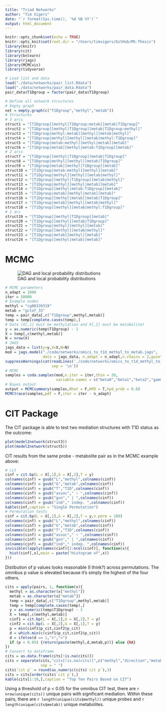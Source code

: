 ```yaml
---
title: "Triad Networks"
author: "Tim Vigers"
date: "`r format(Sys.time(), '%d %B %Y')`"
output: html_document
---
```


```r
knitr::opts_chunk$set(echo = TRUE)
knitr::opts_knit$set(root.dir = "/Users/timvigers/GitHub/MS-Thesis")
library(knitr)
library(cit)
library(bnlearn)
library(rjags)
library(MCMCvis)
library(tidyverse)
```

```r
# Load list and data
load("./data/networks/pair_list.Rdata")
load("./data/networks/pair_data.Rdata")
pair_data$T1Dgroup = factor(pair_data$T1Dgroup)
```

```r
# Define all network structures
# Empty graph
net = empty.graph(c("T1Dgroup","methyl","metab"))
# Structures
# 3 arcs
struct1 = "[T1Dgroup][methyl|T1Dgroup:metab][metab|T1Dgroup]"
struct2 = "[T1Dgroup][methyl|T1Dgroup][metab|T1Dgroup:methyl]"
struct3 = "[T1Dgroup|methyl:metab][methyl][metab|methyl]"
struct4 = "[T1Dgroup|methyl][methyl][metab|methyl:T1Dgroup]"
struct5 = "[T1Dgroup|metab:methyl][methyl|metab][metab]"
struct6 = "[T1Dgroup|metab][methyl|metab:T1Dgroup][metab]"
# 2 arcs
struct7 = "[T1Dgroup][methyl|T1Dgroup][metab|T1Dgroup]"
struct8 = "[T1Dgroup|methyl][methyl][metab|T1Dgroup]"
struct9 = "[T1Dgroup|metab][methyl|T1Dgroup][metab]"
struct10 = "[T1Dgroup|metab:methyl][methyl][metab]"
struct11 = "[T1Dgroup|methyl][methyl][metab|methyl]"
struct12 = "[T1Dgroup][methyl|T1Dgroup][metab|methyl]"
struct13 = "[T1Dgroup|methyl][methyl|metab][metab]"
struct14 = "[T1Dgroup][methyl|metab:T1Dgroup][metab]"
struct15 = "[T1Dgroup|metab][methyl|metab][metab]"
struct16 = "[T1Dgroup][methyl|metab][metab|T1Dgroup]"
struct17 = "[T1Dgroup|metab][methyl][metab|methyl]"
struct18 = "[T1Dgroup][methyl][metab|methyl:T1Dgroup]"
# 1 arc
struct19 = "[T1Dgroup][methyl|T1Dgroup][metab]"
struct20 = "[T1Dgroup][methyl][metab|T1Dgroup]"
struct21 = "[T1Dgroup|methyl][methyl][metab]"
struct22 = "[T1Dgroup][methyl][metab|methyl]"
struct23 = "[T1Dgroup|metab][methyl][metab]"
struct24 = "[T1Dgroup][methyl|metab][metab]"
```

# MCMC

![DAG and local probability distributions](/Users/timvigers/GitHub/MS-Thesis/image001.png)

```r
# MCMC parameters
n_adapt = 1000
iter = 50000
# Example nodes
methyl = "cg00339319"
metab = "gctof_33"
temp = pair_data[,c("T1Dgroup",methyl,metab)]
temp = temp[complete.cases(temp),]
# Data (X[,1] must be methylation and X[,2] must be metabolite)
y = as.numeric(temp$T1Dgroup) - 1
X = temp[,c(methyl,metab)]
N = nrow(X)
# JAGS
jags_data = list(y=y,X=X,N=N)
mod = jags.model("./code/networks/omics_to_t1d_methyl_to_metab.jags",
                 data = jags_data, n.adapt = n_adapt,n.chains = 2,quiet = T)
suppressWarnings(cat(readLines('./code/networks/omics_to_t1d_methyl_to_metab.jags'),
                     sep = '\n'))
# MCMC
samples = coda.samples(mod,n.iter = iter,thin = 20,
                       variable.names = c("beta0","beta1","beta2","gamma0","gamma1"))
# Bayes output
output = MCMCsummary(samples,Rhat = F,HPD = T,hpd_prob = 0.8)
MCMCtrace(samples,pdf = F,iter = iter - n_adapt)
```

# CIT Package

The CIT package is able to test two mediation structures with T1D status as the outcome:

```r
plot(model2network(struct3))
plot(model2network(struct5))
```

CIT results from the same probe - metabolite pair as in the MCMC example above:

```r
# cit
cinf = cit.bp(L = X[,1],G = X[,2],T = y)
colnames(cinf) = gsub("L","methyl",colnames(cinf))
colnames(cinf) = gsub("G","metab",colnames(cinf))
colnames(cinf) = gsub("T","T1D",colnames(cinf))
colnames(cinf) = gsub("assoc"," ~ ",colnames(cinf))
colnames(cinf) = gsub("gvn"," | ",colnames(cinf))
colnames(cinf) = gsub("ind"," indep. ",colnames(cinf))
kable(cinf,caption = "Single Permutation")
# Permutation tests
cinf = cit.bp(L = X[,1],G = X[,2],T = y,n.perm = 100)
colnames(cinf) = gsub("L","methyl",colnames(cinf))
colnames(cinf) = gsub("G","metab",colnames(cinf))
colnames(cinf) = gsub("T","T1D",colnames(cinf))
colnames(cinf) = gsub("assoc"," ~ ",colnames(cinf))
colnames(cinf) = gsub("gvn"," | ",colnames(cinf))
colnames(cinf) = gsub("ind"," indep. ",colnames(cinf))
invisible(lapply(names(cinf)[2:ncol(cinf)], function(x){
  hist(cinf[,x],main = paste("Histogram of",x))
}))
```

Distibution of p values looks reasonable (I think?) across permutations. The omnibus p value is elevated because it's simply the highest of the four others.

```r
cits = apply(pairs, 1, function(x){
  methyl = as.character(x["methyl"])
  metab = as.character(x["metab"])
  temp = pair_data[,c("T1Dgroup",methyl,metab)]
  temp = temp[complete.cases(temp),]
  y = as.numeric(temp$T1Dgroup) - 1
  X = temp[,c(methyl,metab)]
  cinf1 = cit.bp(L = X[,1],G = X[,2],T = y)
  cinf2 = cit.bp(L = X[,2],G = X[,1],T = y)
  p = min(cinf1$p_cit,cinf2$p_cit)
  d = which.min(c(cinf1$p_cit,cinf2$p_cit))
  d = ifelse(d == 1,">","<")
  if (p < 0.05) {return(paste(methyl,d,metab,p))} else {NA}
})
# Convert to dataframe
cits = as.data.frame(cits[!is.na(cits)])
cits = separate(cits,"cits[!is.na(cits)]",c("methyl","direction","metab","cit p"),
                sep = " ")
cits$`cit p` = round(as.numeric(cits$`cit p`),3)
cits = cits[order(cits$`cit p`),]
kable(cits[1:10,],caption = "Top Ten Pairs Based on CIT")
```

Using a threshold of p < 0.05 for the omnibus CIT test, there are `r nrow(unique(cits))` unique pairs with significant mediation. Within these pairs, there are `r length(unique(cits$methyl))` unique probes and `r length(unique(cits$metab))` unique metabolites.
